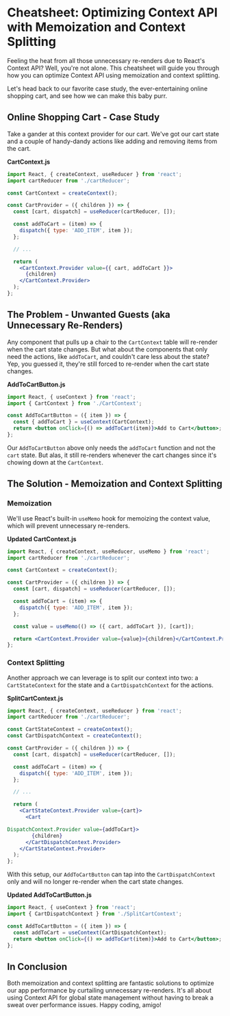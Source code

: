 # Cheatsheet: Optimizing Context API with Memoization and Context Splitting

Feeling the heat from all those unnecessary re-renders due to React's Context API? Well, you're not alone. This cheatsheet will guide you through how you can optimize Context API using memoization and context splitting. 

Let's head back to our favorite case study, the ever-entertaining online shopping cart, and see how we can make this baby purr.

## Online Shopping Cart - Case Study

Take a gander at this context provider for our cart. We've got our cart state and a couple of handy-dandy actions like adding and removing items from the cart. 

**CartContext.js**
```jsx
import React, { createContext, useReducer } from 'react';
import cartReducer from './cartReducer';

const CartContext = createContext();

const CartProvider = ({ children }) => {
  const [cart, dispatch] = useReducer(cartReducer, []);

  const addToCart = (item) => {
    dispatch({ type: 'ADD_ITEM', item });
  };

  // ...

  return (
    <CartContext.Provider value={{ cart, addToCart }}>
      {children}
    </CartContext.Provider>
  );
};
```

## The Problem - Unwanted Guests (aka Unnecessary Re-Renders)

Any component that pulls up a chair to the `CartContext` table will re-render when the cart state changes. But what about the components that only need the actions, like `addToCart`, and couldn't care less about the state? Yep, you guessed it, they're still forced to re-render when the cart state changes.

**AddToCartButton.js**
```jsx
import React, { useContext } from 'react';
import { CartContext } from './CartContext';

const AddToCartButton = ({ item }) => {
  const { addToCart } = useContext(CartContext);
  return <button onClick={() => addToCart(item)}>Add to Cart</button>;
};
```

Our `AddToCartButton` above only needs the `addToCart` function and not the `cart` state. But alas, it still re-renders whenever the cart changes since it's chowing down at the `CartContext`.

## The Solution - Memoization and Context Splitting

### Memoization

We'll use React's built-in `useMemo` hook for memoizing the context value, which will prevent unnecessary re-renders.

**Updated CartContext.js**
```jsx
import React, { createContext, useReducer, useMemo } from 'react';
import cartReducer from './cartReducer';

const CartContext = createContext();

const CartProvider = ({ children }) => {
  const [cart, dispatch] = useReducer(cartReducer, []);

  const addToCart = (item) => {
    dispatch({ type: 'ADD_ITEM', item });
  };

  const value = useMemo(() => ({ cart, addToCart }), [cart]);

  return <CartContext.Provider value={value}>{children}</CartContext.Provider>;
};
```

### Context Splitting

Another approach we can leverage is to split our context into two: a `CartStateContext` for the state and a `CartDispatchContext` for the actions. 

**SplitCartContext.js**
```jsx
import React, { createContext, useReducer } from 'react';
import cartReducer from './cartReducer';

const CartStateContext = createContext();
const CartDispatchContext = createContext();

const CartProvider = ({ children }) => {
  const [cart, dispatch] = useReducer(cartReducer, []);

  const addToCart = (item) => {
    dispatch({ type: 'ADD_ITEM', item });
  };

  // ...

  return (
    <CartStateContext.Provider value={cart}>
      <Cart

DispatchContext.Provider value={addToCart}>
        {children}
      </CartDispatchContext.Provider>
    </CartStateContext.Provider>
  );
};
```

With this setup, our `AddToCartButton` can tap into the `CartDispatchContext` only and will no longer re-render when the cart state changes.

**Updated AddToCartButton.js**
```jsx
import React, { useContext } from 'react';
import { CartDispatchContext } from './SplitCartContext';

const AddToCartButton = ({ item }) => {
  const addToCart = useContext(CartDispatchContext);
  return <button onClick={() => addToCart(item)}>Add to Cart</button>;
};
```

## In Conclusion

Both memoization and context splitting are fantastic solutions to optimize our app performance by curtailing unnecessary re-renders. It's all about using Context API for global state management without having to break a sweat over performance issues. Happy coding, amigo!